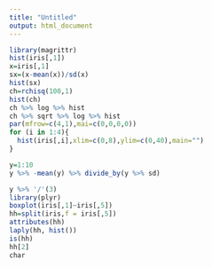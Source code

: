 ```yaml
---
title: "Untitled"
output: html_document
---
```




```r
library(magrittr)
hist(iris[,1])
x=iris[,1]
sx=(x-mean(x))/sd(x)
hist(sx)
ch=rchisq(100,1)
hist(ch)
ch %>% log %>% hist 
ch %>% sqrt %>% log %>% hist
par(mfrow=c(4,1),mai=c(0,0,0,0))
for (i in 1:4){
  hist(iris[,i],xlim=c(0,8),ylim=c(0,40),main="")
}

y=1:10
y %>% -mean(y) %>% divide_by(y %>% sd) 

y %>% '/'(3)
library(plyr)
boxplot(iris[,1]~iris[,5])
hh=split(iris,f = iris[,5])
attributes(hh)
laply(hh, hist())
is(hh)
hh[2]
char
```

